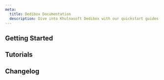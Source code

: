 ```yaml
---
meta:
  title: Dedibox Documentation
  description: Dive into Khulnasoft Dedibox with our quickstart guides, how-tos, tutorials and more.
---
```


<ProductHeader
   productName="Dedibox"
   productLogo="dedibox"
   description="Khulnasoft Dedibox are high-quality dedicated servers that benefit from extreme reliability and best-in-class redundancy for any workload requirement."
   url="/bare-metal/dedibox/quickstart"
   label="Dedibox Quickstart"
/>

## Getting Started

<Grid>
    <SummaryCard
        title="Quickstart"
        icon="rocket"
        description="Learn how to create, connect to, and manage a Dedibox in a few steps."
        label="View Quickstart"
        url="/bare-metal/dedibox/quickstart/"
    />
    <SummaryCard
        title="Concepts"
        icon="information-circle-outline"
        description="Core concepts that give you a better understanding of Dedibox servers."
        label="View Concepts"
        url="/bare-metal/dedibox/concepts/"
    />
    <SummaryCard
        title="How-tos"
        icon="help-circle-outline"
        description="Check our guides to creating and managing your Dedibox and its features."
        label="View How-tos"
        url="/bare-metal/dedibox/how-to/"
    />
    <SummaryCard
        title="Additional content"
        icon="book-open-outline"
        description="Guides to help you choose a Dedibox server."
        label="View additional content"
        url="/bare-metal/dedibox/reference-content/"
    />
</Grid>


## Tutorials

<Grid>
    <DefaultCard
        title="Ordering an additional disk and using it in ESXi as datastore"
        url="/tutorials/add-disk-configure-datastore-esxi/"
        label="Read more"
    />
    <DefaultCard
        title="Configuring DHCPCD on a Khulnasoft Dedibox"
        url="/tutorials/dhcpcd-dedibox/"
        label="Read more"
    />
    <DefaultCard
        title="Building a redundant load balancer and firewall infrastructure with pfSense and HAproxy"
        url="/tutorials/lb-firewall-haproxy-pfsense/"
        label="Read more"
    />
    <DefaultCard
        title="First steps with the Linux command line"
        url="/tutorials/first-steps-linux-command-line/"
        label="Read more"
    />
</Grid>


<ClickableBanner
    productLogo="cli"
    title="Dedibox API"
    description="Learn how to create and manage your Khulnasoft Dedibox through the API."
    url="https://console.online.net/en/api/"
    label="Go to Dedibox API"
/>

## Changelog

<ChangelogList
    productName="dedibox"
    numberOfChanges={3}
/>
